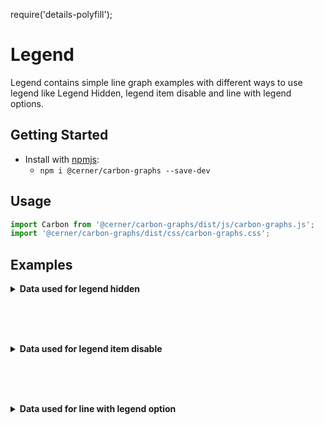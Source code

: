 require('details-polyfill');

# Legend

Legend contains simple line graph examples with different ways to use legend like Legend Hidden, legend item disable and line with legend options.

## Getting Started

- Install with [npmjs](https://www.npmjs.com):
  - `npm i @cerner/carbon-graphs --save-dev`

## Usage
```js
import Carbon from '@cerner/carbon-graphs/dist/js/carbon-graphs.js';
import '@cerner/carbon-graphs/dist/css/carbon-graphs.css';
```

## Examples
<LegendHiddenLineGraph />

<details>
<summary style={{fontSize: 24 }}>
<b>Data used for legend hidden</b>
</summary>

### Graph Config object
<LegendHiddenGraphConfig />

### Data object
<LegendHiddenDataObject />
</details>

<br/><br/><br/>

<LegendItemDisableLineGraph />

<details>
<summary style={{fontSize: 24 }}>
<b>Data used for legend item disable</b>
</summary>

### Graph Config object
<LegendItemDisableGraphConfig />

### Data object

#### Dataset 1
<LegendItemDisableDataObject1 />

#### Dataset 2
<LegendItemDisableDataObject2 />

#### Dataset 3
<LegendItemDisableDataObject3 />
</details>

<br/><br/><br/>

<LineWithLegendOptionLineGraph />

<details>
<summary style={{fontSize: 24 }}>
<b>Data used for line with legend option</b>
</summary>

### Graph Config object
<LineWithLegendOptionGraphConfig />

### Data object
<LineWithLegendOptionDataObject />
</details>
